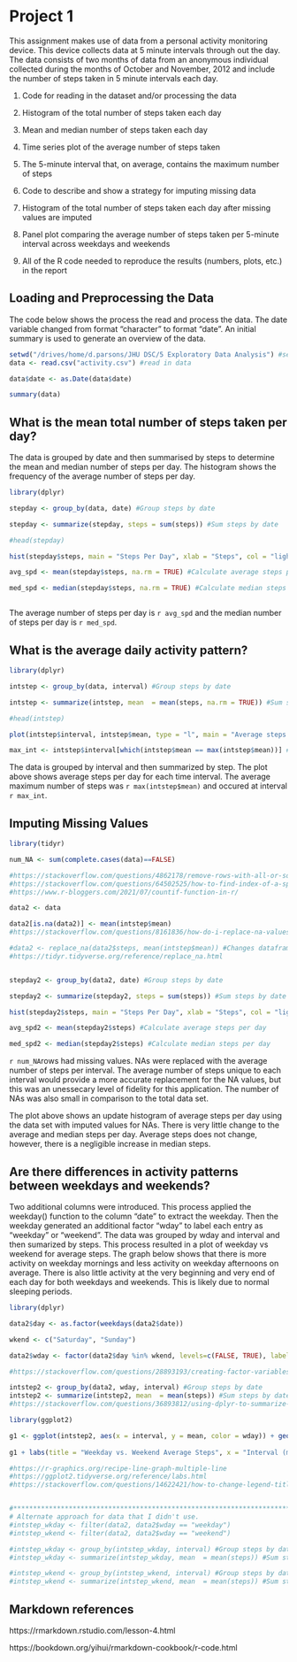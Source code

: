 # Project 1

This assignment makes use of data from a personal activity monitoring device. This device collects data at 5 minute intervals through out the day. The data consists of two months of data from an anonymous individual collected during the months of October and November, 2012 and include the number of steps taken in 5 minute intervals each day.

1. Code for reading in the dataset and/or processing the data

2. Histogram of the total number of steps taken each day

3. Mean and median number of steps taken each day

4. Time series plot of the average number of steps taken

5. The 5-minute interval that, on average, contains the maximum number of steps

6. Code to describe and show a strategy for imputing missing data

7. Histogram of the total number of steps taken each day after missing values are imputed

8. Panel plot comparing the average number of steps taken per 5-minute interval across weekdays and weekends

9. All of the R code needed to reproduce the results (numbers, plots, etc.) in the report


## Loading and Preprocessing the Data

The code below shows the process the read and process the data. The date variable changed from format "character" to format "date". An initial summary is used to generate an overview of the data.  

```r
setwd("/drives/home/d.parsons/JHU DSC/5 Exploratory Data Analysis") #set working directory
data <- read.csv("activity.csv") #read in data

data$date <- as.Date(data$date)

summary(data)

```


## What is the mean total number of steps taken per day?

The data is grouped by date and then summarised by steps to determine the mean and median number of steps per day. The histogram shows the frequency of the average number of steps per day. 

```r

library(dplyr)

stepday <- group_by(data, date) #Group steps by date

stepday <- summarize(stepday, steps = sum(steps)) #Sum steps by date

#head(stepday) 

hist(stepday$steps, main = "Steps Per Day", xlab = "Steps", col = "lightblue") #Make histogram of steps per day. 

avg_spd <- mean(stepday$steps, na.rm = TRUE) #Calculate average steps per day

med_spd <- median(stepday$steps, na.rm = TRUE) #Calculate median steps per day



```
The average number of steps per day is `r avg_spd` and the median number of steps per day is `r med_spd`.

## What is the average daily activity pattern?

```r

library(dplyr)

intstep <- group_by(data, interval) #Group steps by date

intstep <- summarize(intstep, mean  = mean(steps, na.rm = TRUE)) #Sum steps by date

#head(intstep)

plot(intstep$interval, intstep$mean, type = "l", main = "Average steps by interval", xlab = "Interval (minutes)", ylab = "Steps", col = "blue")

max_int <- intstep$interval[which(intstep$mean == max(intstep$mean))] #Find interval of max steps

```

The data is grouped by interval and then summarized by step. The plot above shows average steps per day for each time interval. The average maximum number of steps was `r max(intstep$mean)` and occured at interval `r max_int`. 

## Imputing Missing Values

```r

library(tidyr)

num_NA <- sum(complete.cases(data)==FALSE)

#https://stackoverflow.com/questions/4862178/remove-rows-with-all-or-some-nas-missing-values-in-data-frame
#https://stackoverflow.com/questions/64502525/how-to-find-index-of-a-specific-value-in-a-dataframe-r
#https://www.r-bloggers.com/2021/07/countif-function-in-r/

data2 <- data

data2[is.na(data2)] <- mean(intstep$mean)
#https://stackoverflow.com/questions/8161836/how-do-i-replace-na-values-with-zeros-in-an-r-dataframe

#data2 <- replace_na(data2$steps, mean(intstep$mean)) #Changes dataframe to list
#https://tidyr.tidyverse.org/reference/replace_na.html


stepday2 <- group_by(data2, date) #Group steps by date

stepday2 <- summarize(stepday2, steps = sum(steps)) #Sum steps by date

hist(stepday2$steps, main = "Steps Per Day", xlab = "Steps", col = "lightblue") #Make histogram of steps per day. 

avg_spd2 <- mean(stepday2$steps) #Calculate average steps per day

med_spd2 <- median(stepday2$steps) #Calculate median steps per day

```

`r num_NA`rows had missing values. NAs were replaced with the average number of steps per interval. The average number of steps unique to each interval would provide a more accurate replacement for the NA values, but this was an unessecary level of fidelity for this application. The number of NAs was also small in comparison to the total data set. 

The plot above shows an update histogram of average steps per day using the data set with imputed values for NAs. There is very little change to the average and median steps per day. Average steps does not change, however, there is a negligible increase in median steps.

## Are there differences in activity patterns between weekdays and weekends?

Two additional columns were introduced. This process applied the weekday() function to the column "date" to extract the weekday. Then the weekday generated an additional factor "wday" to label each entry as "weekday" or "weekend". The data was grouped by wday and interval and then sumarized by steps. This process resulted in a plot of weekday vs weekend for average steps. The graph below shows that there is more activity on weekday mornings and less activity on weekday afternoons on average. There is also little activity at the very beginning and very end of each day for both weekdays and weekends. This is likely due to normal sleeping periods. 

```r

library(dplyr)

data2$day <- as.factor(weekdays(data2$date))

wkend <- c("Saturday", "Sunday")

data2$wday <- factor(data2$day %in% wkend, levels=c(FALSE, TRUE), labels=c('weekday', 'weekend'))

#https://stackoverflow.com/questions/28893193/creating-factor-variables-weekend-and-weekday-from-date

intstep2 <- group_by(data2, wday, interval) #Group steps by date
intstep2 <- summarize(intstep2, mean  = mean(steps)) #Sum steps by date
#https://stackoverflow.com/questions/36893812/using-dplyr-to-summarize-by-multiple-groups

library(ggplot2)

g1 <- ggplot(intstep2, aes(x = interval, y = mean, color = wday)) + geom_line() #plot base graph
  
g1 + labs(title = "Weekday vs. Weekend Average Steps", x = "Interval (minutes)", y = "Average Steps", color = "Day") #add titles

#https://r-graphics.org/recipe-line-graph-multiple-line
#https://ggplot2.tidyverse.org/reference/labs.html
#https://stackoverflow.com/questions/14622421/how-to-change-legend-title-in-ggplot


#**************************************************************************************************
# Alternate approach for data that I didn't use. 
#intstep_wkday <- filter(data2, data2$wday == "weekday")
#intstep_wkend <- filter(data2, data2$wday == "weekend")

#intstep_wkday <- group_by(intstep_wkday, interval) #Group steps by date
#intstep_wkday <- summarize(intstep_wkday, mean  = mean(steps)) #Sum steps by date

#intstep_wkend <- group_by(intstep_wkend, interval) #Group steps by date
#intstep_wkend <- summarize(intstep_wkend, mean  = mean(steps)) #Sum steps by date

```

## Markdown references

https://rmarkdown.rstudio.com/lesson-4.html

https://bookdown.org/yihui/rmarkdown-cookbook/r-code.html




